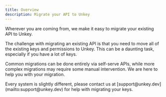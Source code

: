 ```yaml
---
title: Overview
description: Migrate your API to Unkey
---
```


Wherever you are coming from, we make it easy to migrate your existing API to Unkey.

The challenge with migrating an existing API is that you need to move all of the existing keys and permissions to Unkey. This can be a daunting task, especially if you have a lot of keys.

Common migrations can be done entirely via self-serve APIs, while more complex migrations may require some manual intervention. We are here to help you with your migration.

<Callout type="info">
Every system is slightly different, please contact us at [support@unkey.dev](mailto:support@unkey.dev) for help with migrating your keys.

</Callout>
